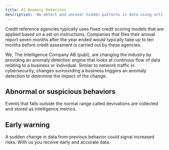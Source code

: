 ```yaml
---
title: AI Anomaly Detection
description: 'We detect and uncover hidden patterns in data using artifical intelligence and machine learning algorithms'
---
```


Credit reference agencies typically uses fixed credit scoring models that are applied based on a set on instructions.
Companies that files their annual report seven months after the year ended would typically take up to ten months
before credit assesment is carried out by these agencies.

We, The Intelligence Company AB (publ), are changing the industry by providing an anomaly detection engine that looks
at continous flow of data relating to a business or individual. Similar to network traffic in cybersecurity, changes
surrounding a business triggers an anomaly detection to determine the impact of the change.

## Abnormal or suspicious behaviors

Events that falls outside the normal range called devivations are collected and stored as intelligence metrics.

## Early warning

A sudden change in data from previous behavior could signal increased risks. With us you receive early and accurate
data.

